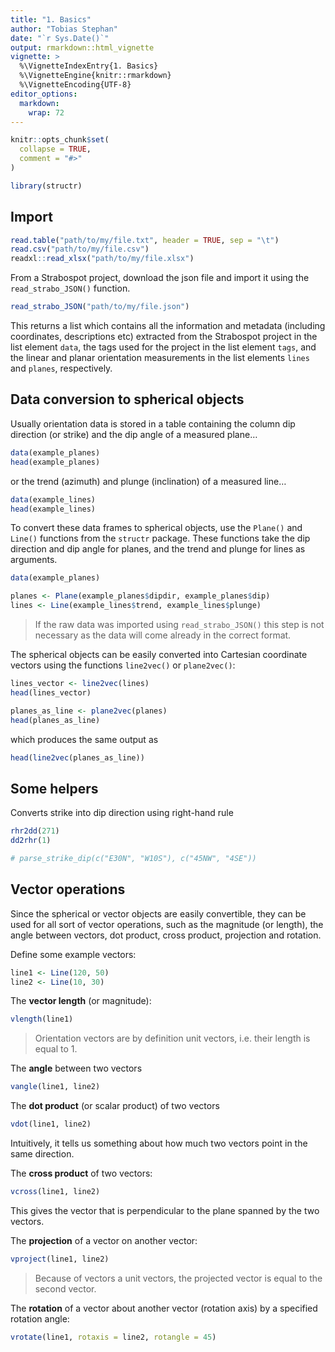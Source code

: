 ```yaml
---
title: "1. Basics"
author: "Tobias Stephan"
date: "`r Sys.Date()`"
output: rmarkdown::html_vignette
vignette: >
  %\VignetteIndexEntry{1. Basics}
  %\VignetteEngine{knitr::rmarkdown}
  %\VignetteEncoding{UTF-8}
editor_options: 
  markdown: 
    wrap: 72
---
```


```r
knitr::opts_chunk$set(
  collapse = TRUE,
  comment = "#>"
)
```

```r
library(structr)
```


## Import 


```r
read.table("path/to/my/file.txt", header = TRUE, sep = "\t")
read.csv("path/to/my/file.csv")
readxl::read_xlsx("path/to/my/file.xlsx")
```




From a Strabospot project, download the json file and import it using the `read_strabo_JSON()` function.
```r
read_strabo_JSON("path/to/my/file.json")
```

This returns a list which contains all the information and metadata (including coordinates, descriptions etc) extracted from the Strabospot project in the list element `data`, the tags used for the project in the list element `tags`, and the linear and planar orientation measurements in the list elements `lines` and `planes`, respectively.


## Data conversion to spherical objects

Usually orientation data is stored in a table containing the column dip direction (or strike) and the dip angle of a measured plane...
```r
data(example_planes)
head(example_planes)
```

or the trend (azimuth) and plunge (inclination) of a measured line...


```r
data(example_lines)
head(example_lines)
```

To convert these data frames to spherical objects, use the `Plane()` and `Line()` functions from the `structr` package. These functions take the dip direction and dip angle for planes, and the trend and plunge for lines as arguments.

```r
data(example_planes)

planes <- Plane(example_planes$dipdir, example_planes$dip)
lines <- Line(example_lines$trend, example_lines$plunge)
```
 
 > If the raw data was imported using `read_strabo_JSON()` this step is not necessary as the data will come already in the correct format.
 
The spherical objects can be easily converted into Cartesian coordinate vectors using the functions `line2vec()` or `plane2vec()`:
 
```r
lines_vector <- line2vec(lines)
head(lines_vector)
```

```r
planes_as_line <- plane2vec(planes)
head(planes_as_line)
```

which produces the same output as
```r
head(line2vec(planes_as_line))
```

## Some helpers
Converts strike into dip direction using right-hand rule

```r
rhr2dd(271)
dd2rhr(1)
```

```r
# parse_strike_dip(c("E30N", "W10S"), c("45NW", "4SE"))
```

## Vector operations
Since the spherical or vector objects are easily convertible, they can be used for all sort of vector operations, such as the magnitude (or length), 
the angle between vectors, dot product, cross product, projection and rotation.

Define some example vectors:
```r
line1 <- Line(120, 50)
line2 <- Line(10, 30)
```

The **vector length** (or magnitude):
```r
vlength(line1)
```
> Orientation vectors are by definition unit vectors, i.e. their length is equal to 1.


The **angle** between two vectors
```r
vangle(line1, line2)
```

The **dot product** (or scalar product) of two  vectors
```r
vdot(line1, line2)
```
Intuitively, it tells us something about how much two vectors point in the same direction.

The **cross product** of two  vectors:
```r
vcross(line1, line2)
```
This gives the vector that is perpendicular to the plane spanned by the two vectors.

The **projection** of a vector on another vector:
```r
vproject(line1, line2)
```
> Because of vectors a unit vectors, the projected vector is equal to the second vector.

The **rotation** of a vector about another vector (rotation axis) by a specified rotation angle:
```r
vrotate(line1, rotaxis = line2, rotangle = 45)
```
